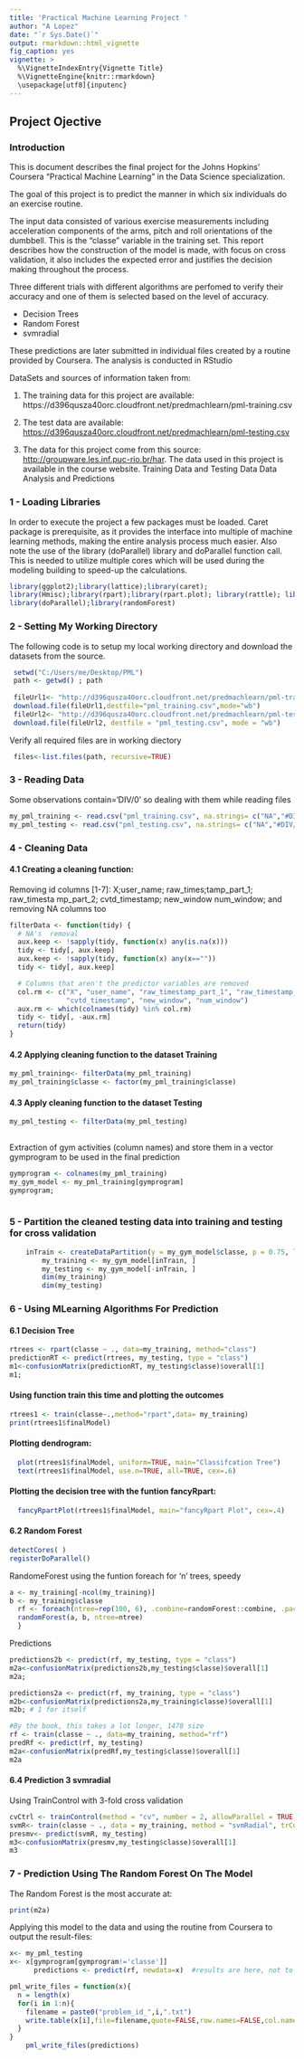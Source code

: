 ```yaml
---
title: 'Practical Machine Learning Project '
author: "A Lopez"
date: "`r Sys.Date()`"
output: rmarkdown::html_vignette
fig_caption: yes
vignette: >
  %\VignetteIndexEntry{Vignette Title}
  %\VignetteEngine{knitr::rmarkdown}
  \usepackage[utf8]{inputenc}
---
```


## Project Ojective
### Introduction
 This is document describes the final project for the Johns Hopkins' Coursera "Practical Machine Learning" in the Data Science specialization.

 The goal of this project is to predict the manner in which six individuals do an exercise routine.

 The input data consisted of various exercise measurements including acceleration components of the arms, pitch and roll orientations of the dumbbell. This is the "classe" variable in the training set.
 This report describes how   the construction of the model is made, with focus on cross validation, it also includes the expected error and justifies the decision making throughout the process.
 
Three different trials with different algorithms are perfomed to verify their accuracy and one of them is selected  based on the level of accuracy.

- Decision Trees
- Random Forest
- svmradial

These predictions are later submitted in individual files created by a routine provided by Coursera.
 The analysis is conducted in RStudio
 
DataSets and sources of information taken from:
 
 1.  The training data for this project are available: https://d396qusza40orc.cloudfront.net/predmachlearn/pml-training.csv
 
 2.  The test data are available: <https://d396qusza40orc.cloudfront.net/predmachlearn/pml-testing.csv>

 3.	The data for this project come from this source: <http://groupware.les.inf.puc-rio.br/har>.
 The data used in this project is available  in the course website.
 Training Data and Testing Data
 Data Analysis and Predictions

### 1 - Loading Libraries
 In order to execute the project a few packages must be loaded.
 Caret package is prerequisite, as it  provides the interface into multiple of machine learning methods, making the entire analysis process much easier.
 Also note the use of the library (doParallel) library and doParallel function call. This is needed to utilize multiple cores which will be used during the modeling building to speed-up the calculations.

```r
library(ggplot2);library(lattice);library(caret);
library(Hmisc);library(rpart);library(rpart.plot); library(rattle); library(foreach);
library(doParallel);library(randomForest)
```

### 2 - Setting My Working Directory
 The following code is to setup my local working directory and download the datasets from the source.
 
```r
 setwd("C:/Users/me/Desktop/PML")
 path <- getwd() ; path
 
 fileUrl1<- "http://d396qusza40orc.cloudfront.net/predmachlearn/pml-training.csv"
 download.file(fileUrl1,destfile="pml_training.csv",mode="wb")
 fileUrl2<- "http://d396qusza40orc.cloudfront.net/predmachlearn/pml-testing.csv"
 download.file(fileUrl2, destfile = "pml_testing.csv", mode = "wb")
```
Verify all required files are in working diectory

```r
 files<-list.files(path, recursive=TRUE)
```

### 3 - Reading Data
 Some observations contain='DIV/0' so dealing with them while reading files

```r
my_pml_training <- read.csv("pml_training.csv", na.strings= c("NA","#DIV/0!"," "))
my_pml_testing <- read.csv("pml_testing.csv", na.strings= c("NA","#DIV/0!"," "))

```
### 4 - Cleaning Data
#### 4.1 Creating a cleaning function:
Removing id columns [1-7]: X;user_name;  raw_times;tamp_part_1;	raw_timesta    mp_part_2;	cvtd_timestamp;	new_window num_window;
and removing NA columns too
 
```r
filterData <- function(tidy) {
  # NA's  removal
  aux.keep <- !sapply(tidy, function(x) any(is.na(x)))
  tidy <- tidy[, aux.keep]
  aux.keep <- !sapply(tidy, function(x) any(x==""))
  tidy <- tidy[, aux.keep]

  # Columns that aren't the predictor variables are removed
  col.rm <- c("X", "user_name", "raw_timestamp_part_1", "raw_timestamp_part_2",
              "cvtd_timestamp", "new_window", "num_window")
  aux.rm <- which(colnames(tidy) %in% col.rm)
  tidy <- tidy[, -aux.rm]
  return(tidy)
}

```

#### 4.2 Applying cleaning function to the dataset Training

```r
my_pml_training<- filterData(my_pml_training)
my_pml_training$classe <- factor(my_pml_training$classe)

```
#### 4.3 Apply cleaning function to the dataset Testing

```r
my_pml_testing <- filterData(my_pml_testing)
   
```
Extraction of gym activities (column names) and store them in a vector gymprogram to be used in the final prediction

```r
gymprogram <- colnames(my_pml_training)
my_gym_model <- my_pml_training[gymprogram]  
gymprogram;
   
```
### 5 - Partition the cleaned testing data into training and testing for cross validation

```r
    inTrain <- createDataPartition(y = my_gym_model$classe, p = 0.75, list = FALSE)     #let p be 75%
        my_training <- my_gym_model[inTrain, ]
        my_testing <- my_gym_model[-inTrain, ]
        dim(my_training)
        dim(my_testing)

```

### 6 - Using MLearning Algorithms For Prediction
#### 6.1  Decision Tree
 
```r
rtrees <- rpart(classe ~ ., data=my_training, method="class")
predictionRT <- predict(rtrees, my_testing, type = "class")
m1<-confusionMatrix(predictionRT, my_testing$classe)$overall[1]
m1;

```

#### Using function train this time and plotting the outcomes
```r
rtrees1 <- train(classe~.,method="rpart",data= my_training)
print(rtrees1$finalModel)
```
#### Plotting dendrogram:
```r
 
  plot(rtrees1$finalModel, uniform=TRUE, main="Classifcation Tree")
  text(rtrees1$finalModel, use.n=TRUE, all=TRUE, cex=.6)
```

#### Plotting the decision tree with the funtion fancyRpart:
```r
  fancyRpartPlot(rtrees1$finalModel, main="fancyRpart Plot", cex=.4)

```

#### 6.2 Random Forest

```r
detectCores( )
registerDoParallel()
```

RandomeForest using the funtion foreach for 'n' trees, speedy

```r
a <- my_training[-ncol(my_training)]
b <- my_training$classe
  rf <- foreach(ntree=rep(100, 6), .combine=randomForest::combine, .packages='randomForest') %dopar% {
  randomForest(a, b, ntree=ntree)
  }
```

Predictions  
```r
predictions2b <- predict(rf, my_testing, type = "class")  
m2a<-confusionMatrix(predictions2b,my_testing$classe)$overall[1]
m2a;  

```

```r
predictions2a <- predict(rf, my_training, type = "class")
m2b<-confusionMatrix(predictions2a,my_training$classe)$overall[1]
m2b; # 1 for itself
```

```r
#By the book, this takes a lot longer, 1478 size
rf <- train(classe ~ ., data=my_training, method="rf")
predRf <- predict(rf, my_testing)
m2a<-confusionMatrix(predRf,my_testing$classe)$overall[1]
m2a 
```

#### 6.4 Prediction 3 svmradial
Using TrainControl with 3-fold cross validation

```r
cvCtrl <- trainControl(method = "cv", number = 2, allowParallel = TRUE, verboseIter = TRUE)
svmR<- train(classe ~ ., data = my_training, method = "svmRadial", trControl = cvCtrl)
presmv<- predict(svmR, my_testing)
m3<-confusionMatrix(presmv,my_testing$classe)$overall[1]
m3

```
### 7 - Prediction Using The Random Forest On The Model
The Random Forest is the most accurate at:
```r
print(m2a)
```

Applying this model to the data and using the routine from Coursera to output the result-files:

```r
x<- my_pml_testing
x<- x[gymprogram[gymprogram!='classe']]
      predictions <- predict(rf, newdata=x)  #results are here, not to be printed in screen

pml_write_files = function(x){
  n = length(x)
  for(i in 1:n){
    filename = paste0("problem_id_",i,".txt")
    write.table(x[i],file=filename,quote=FALSE,row.names=FALSE,col.names=FALSE)
  }
}
    pml_write_files(predictions)

```






